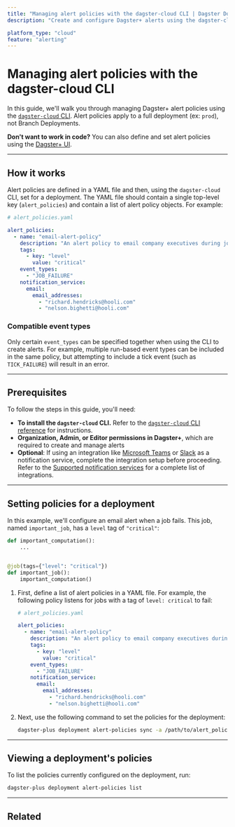 ```yaml
---
title: "Managing alert policies with the dagster-cloud CLI | Dagster Docs"
description: "Create and configure Dagster+ alerts using the dagster-cloud CLI."

platform_type: "cloud"
feature: "alerting"
---
```


# Managing alert policies with the dagster-cloud CLI

<ApplicableDagsterProduct />

In this guide, we'll walk you through managing Dagster+ alert policies using the [`dagster-cloud` CLI](/dagster-plus/managing-deployments/dagster-plus-cli). Alert policies apply to a full deployment (ex: `prod`), not Branch Deployments.

**Don't want to work in code?** You can also define and set alert policies using the [Dagster+ UI](/dagster-plus/managing-deployments/alerts/managing-alerts-in-ui).

---

## How it works

Alert policies are defined in a YAML file and then, using the `dagster-cloud` CLI, set for a deployment. The YAML file should contain a single top-level key (`alert_policies`) and contain a list of alert policy objects. For example:

```yaml file=/dagster_cloud/alerts/email_policy.yaml
# alert_policies.yaml

alert_policies:
  - name: "email-alert-policy"
    description: "An alert policy to email company executives during job failure."
    tags:
      - key: "level"
        value: "critical"
    event_types:
      - "JOB_FAILURE"
    notification_service:
      email:
        email_addresses:
          - "richard.hendricks@hooli.com"
          - "nelson.bighetti@hooli.com"
```

### Compatible event types

Only certain `event_types` can be specified together when using the CLI to create alerts. For example, multiple run-based event types can be included in the same policy, but attempting to include a tick event (such as `TICK_FAILURE`) will result in an error.

---

## Prerequisites

To follow the steps in this guide, you'll need:

- **To install the `dagster-cloud` CLI.** Refer to the [`dagster-cloud` CLI reference](/dagster-plus/managing-deployments/dagster-plus-cli#installing-the-cli) for instructions.
- **Organization, Admin, or Editor permissions in Dagster+**, which are required to create and manage alerts
- **Optional**: If using an integration like [Microsoft Teams](/dagster-plus/managing-deployments/alerts/microsoft-teams) or [Slack](/dagster-plus/managing-deployments/alerts/slack) as a notification service, complete the integration setup before proceeding. Refer to the [Supported notification services](/dagster-plus/managing-deployments/alerts#supported-notification-services) for a complete list of integrations.

---

## Setting policies for a deployment

In this example, we'll configure an email alert when a job fails. This job, named `important_job`, has a `level` tag of `"critical"`:

```python
def important_computation():
    ...


@job(tags={"level": "critical"})
def important_job():
    important_computation()
```

1. First, define a list of alert policies in a YAML file. For example, the following policy listens for jobs with a tag of `level: critical` to fail:

   ```yaml file=/dagster_cloud/alerts/email_policy.yaml
   # alert_policies.yaml

   alert_policies:
     - name: "email-alert-policy"
       description: "An alert policy to email company executives during job failure."
       tags:
         - key: "level"
           value: "critical"
       event_types:
         - "JOB_FAILURE"
       notification_service:
         email:
           email_addresses:
             - "richard.hendricks@hooli.com"
             - "nelson.bighetti@hooli.com"
   ```

2. Next, use the following command to set the policies for the deployment:

   ```bash file=/dagster_cloud/alerts/cli_commands.yaml startafter=start_set_alerts endbefore=end_set_alerts
   dagster-plus deployment alert-policies sync -a /path/to/alert_policies.yaml
   ```

---

## Viewing a deployment's policies

To list the policies currently configured on the deployment, run:

```bash file=/dagster_cloud/alerts/cli_commands.yaml startafter=start_view_alerts endbefore=end_view_alerts
dagster-plus deployment alert-policies list
```

---

## Related

<ArticleList>
  <ArticleListItem
    title="Dagster+ alerts"
    href="/dagster-plus/managing-deployments/alerts"
  ></ArticleListItem>
  <ArticleListItem
    title="Managing alerts in Dagster+"
    href="/dagster-plus/managing-deployments/alerts/managing-alerts-in-ui"
  ></ArticleListItem>
  <ArticleListItem
    title="Managing code locations"
    href="/dagster-plus/managing-deployments/code-locations"
  ></ArticleListItem>
  <ArticleListItem
    title="Deployment settings"
    href="/dagster-plus/managing-deployments/deployment-settings-reference"
  ></ArticleListItem>
  <ArticleListItem
    title="dagster-cloud CLI"
    href="/dagster-plus/managing-deployments/dagster-plus-cli"
  ></ArticleListItem>
  <ArticleListItem
    title="dagster_cloud.yaml"
    href="/dagster-plus/managing-deployments/dagster-cloud-yaml"
  ></ArticleListItem>
</ArticleList>
